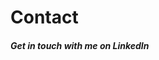 
# Contact

##### Get in touch with me on<Link to="https://www.linkedin.com/in/scott-robertson-9b356087/"> LinkedIn </Link>